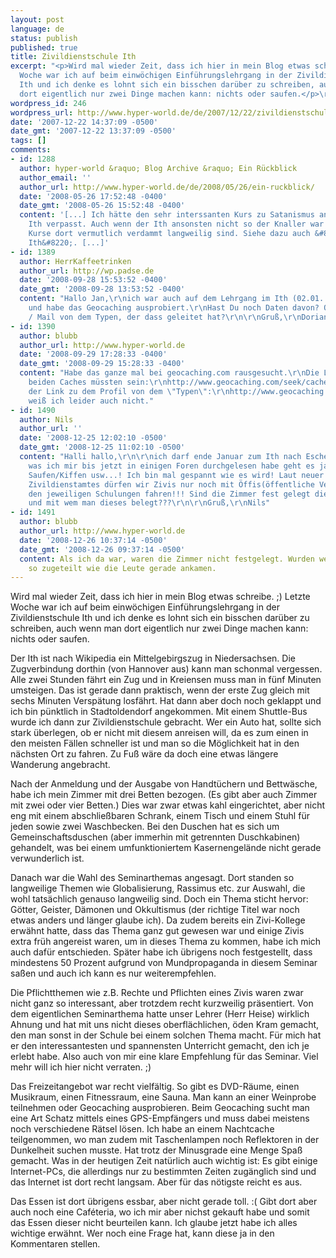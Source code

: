 ```yaml
---
layout: post
language: de
status: publish
published: true
title: Zivildienstschule Ith
excerpt: "<p>Wird mal wieder Zeit, dass ich hier in mein Blog etwas schreibe. ;) Letzte
  Woche war ich auf beim einwöchigen Einführungslehrgang in der Zivildienstschule
  Ith und ich denke es lohnt sich ein bisschen darüber zu schreiben, auch wenn man
  dort eigentlich nur zwei Dinge machen kann: nichts oder saufen.</p>\r\n"
wordpress_id: 246
wordpress_url: http://www.hyper-world.de/de/2007/12/22/zivildienstschule-ith/
date: '2007-12-22 14:37:09 -0500'
date_gmt: '2007-12-22 13:37:09 -0500'
tags: []
comments:
- id: 1288
  author: hyper-world &raquo; Blog Archive &raquo; Ein Rückblick
  author_email: ''
  author_url: http://www.hyper-world.de/de/2008/05/26/ein-ruckblick/
  date: '2008-05-26 17:52:48 -0400'
  date_gmt: '2008-05-26 15:52:48 -0400'
  content: '[...] Ich hätte den sehr interssanten Kurs zu Satanismus an der Zivildienstschule
    Ith verpasst. Auch wenn der Ith ansonsten nicht so der Knaller war und alle andere
    Kurse dort vermutlich verdammt langweilig sind. Siehe dazu auch &#8220;Zivildienstschule
    Ith&#8220;. [...]'
- id: 1389
  author: HerrKaffeetrinken
  author_url: http://wp.padse.de
  date: '2008-09-28 15:53:52 -0400'
  date_gmt: '2008-09-28 13:53:52 -0400'
  content: "Hallo Jan,\r\nich war auch auf dem Lehrgang im Ith (02.01. - 05.01.2007)
    und habe das Geocaching ausprobiert.\r\nHast Du noch Daten davon? Oder den Name
    / Mail von dem Typen, der dass geleitet hat?\r\n\r\nGruß,\r\nDorian"
- id: 1390
  author: blubb
  author_url: http://www.hyper-world.de
  date: '2008-09-29 17:28:33 -0400'
  date_gmt: '2008-09-29 15:28:33 -0400'
  content: "Habe das ganze mal bei geocaching.com rausgesucht.\r\nDie Links zu den
    beiden Caches müssten sein:\r\nhttp://www.geocaching.com/seek/cache_details.aspx?wp=GCVP07\r\nhttp://www.geocaching.com/seek/cache_details.aspx?wp=GCYDV2\r\n\r\nund
    der Link zu dem Profil von dem \"Typen\":\r\nhttp://www.geocaching.com/profile/Default.aspx?guid=fd5d079a-b4c2-4429-a05c-e1f9deb569ba&wid=980a3432-7c1d-4d22-a922-235bbbc78aa7&ds=2\r\n\r\nMehr
    weiß ich leider auch nicht."
- id: 1490
  author: Nils
  author_url: ''
  date: '2008-12-25 12:02:10 -0500'
  date_gmt: '2008-12-25 11:02:10 -0500'
  content: "Halli hallo,\r\n\r\nich darf ende Januar zum Ith nach Eschershausen! So
    was ich mir bis jetzt in einigen Foren durchgelesen habe geht es ja heiß her mit
    Saufen/Kiffen usw...! Ich bin mal gespannt wie es wird! Laut neuer Regelung des
    Zivildienstamtes dürfen wir Zivis nur noch mit Öffis(öffentliche Verkehrsmittel)zu
    den jeweiligen Schulungen fahren!!! Sind die Zimmer fest gelegt die man bekommt
    und mit wem man dieses belegt???\r\n\r\nGruß,\r\nNils"
- id: 1491
  author: blubb
  author_url: http://www.hyper-world.de
  date: '2008-12-26 10:37:14 -0500'
  date_gmt: '2008-12-26 09:37:14 -0500'
  content: Als ich da war, waren die Zimmer nicht festgelegt. Wurden weitestgehend
    so zugeteilt wie die Leute gerade ankamen.
---
```


Wird mal wieder Zeit, dass ich hier in mein Blog etwas schreibe. ;) Letzte Woche
war ich auf beim einwöchigen Einführungslehrgang in der Zivildienstschule Ith
und ich denke es lohnt sich ein bisschen darüber zu schreiben, auch wenn man
dort eigentlich nur zwei Dinge machen kann: nichts oder saufen.

Der Ith ist nach Wikipedia ein Mittelgebirgszug in Niedersachsen. Die
Zugverbindung dorthin (von Hannover aus) kann man schonmal vergessen. Alle zwei
Stunden fährt ein Zug und in Kreiensen muss man in fünf Minuten umsteigen. Das
ist gerade dann praktisch, wenn der erste Zug gleich mit sechs Minuten
Verspätung losfährt. Hat dann aber doch noch geklappt und ich bin pünktlich in
Stadtoldendorf angekommen. Mit einem Shuttle-Bus wurde ich dann zur
Zivildienstschule gebracht. Wer ein Auto hat, sollte sich stark überlegen, ob er
nicht mit diesem anreisen will, da es zum einen in den meisten Fällen schneller
ist und man so die Möglichkeit hat in den nächsten Ort zu fahren. Zu Fuß wäre da
doch eine etwas längere Wanderung angebracht.

Nach der Anmeldung und der Ausgabe von Handtüchern und Bettwäsche, habe ich mein
Zimmer mit drei Betten bezogen. (Es gibt aber auch Zimmer mit zwei oder vier
Betten.) Dies war zwar etwas kahl eingerichtet, aber nicht eng mit einem
abschließbaren Schrank, einem Tisch und einem Stuhl für jeden sowie zwei
Waschbecken. Bei den Duschen hat es sich um Gemeinschaftsduschen (aber immerhin
mit getrennten Duschkabinen) gehandelt, was bei einem umfunktioniertem
Kasernengelände nicht gerade verwunderlich ist.

Danach war die Wahl des Seminarthemas angesagt. Dort standen so langweilige
Themen wie Globalisierung, Rassimus etc. zur Auswahl, die wohl tatsächlich
genauso langweilig sind. Doch ein Thema sticht hervor: Götter, Geister, Dämonen
und Okkultismus (der richtige Titel war noch etwas anders und länger glaube
ich). Da zudem bereits ein Zivi-Kollege erwähnt hatte, dass das Thema ganz gut
gewesen war und einige Zivis extra früh angereist waren, um in dieses Thema zu
kommen, habe ich mich auch dafür entschieden. Später habe ich übrigens noch
festgestellt, dass mindestens 50 Prozent aufgrund von Mundpropaganda in diesem
Seminar saßen und auch ich kann es nur weiterempfehlen.

Die Pflichtthemen wie z.B. Rechte und Pflichten eines Zivis waren zwar nicht
ganz so interessant, aber trotzdem recht kurzweilig präsentiert. Von dem
eigentlichen Seminarthema hatte unser Lehrer (Herr Heise) wirklich Ahnung und
hat mit uns nicht dieses oberflächlichen, öden Kram gemacht, den man sonst in
der Schule bei einem solchen Thema macht. Für mich hat er den interessantesten
und spannensten Unterricht gemacht, den ich je erlebt habe. Also auch von mir
eine klare Empfehlung für das Seminar. Viel mehr will ich hier nicht verraten.
;)

Das Freizeitangebot war recht vielfältig. So gibt es DVD-Räume, einen Musikraum,
einen Fitnessraum, eine Sauna. Man kann an einer Weinprobe teilnehmen oder
Geocaching ausprobieren. Beim Geocaching sucht man eine Art Schatz mittels eines
GPS-Empfängers und muss dabei meistens noch verschiedene Rätsel lösen. Ich habe
an einem Nachtcache teilgenommen, wo man zudem mit Taschenlampen noch
Reflektoren in der Dunkelheit suchen musste. Hat trotz der Minusgrade eine Menge
Spaß gemacht. Was in der heutigen Zeit natürlich auch wichtig ist: Es gibt
einige Internet-PCs, die allerdings nur zu bestimmten Zeiten zugänglich sind und
das Internet ist dort recht langsam. Aber für das nötigste reicht es aus.

Das Essen ist dort übrigens essbar, aber nicht gerade toll. :( Gibt dort aber
auch noch eine Caféteria, wo ich mir aber nichst gekauft habe und somit das
Essen dieser nicht beurteilen kann. Ich glaube jetzt habe ich alles wichtige
erwähnt. Wer noch eine Frage hat, kann diese ja in den Kommentaren stellen.

